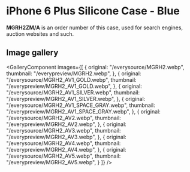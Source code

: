 
# iPhone 6 Plus Silicone Case - Blue

<Callout type='info' emoji='👉🏻'>**MGRH2ZM/A** is an order number of this case, used for search engines, auction websites and such.</Callout>

## Image gallery

<GalleryComponent
    images={[
      {
        original: "/everysource/MGRH2.webp",
        thumbnail: "/everypreview/MGRH2.webp",
      },
      {
        original: "/everysource/MGRH2_AV1_GOLD.webp",
        thumbnail: "/everypreview/MGRH2_AV1_GOLD.webp",
      },
      {
        original: "/everysource/MGRH2_AV1_SILVER.webp",
        thumbnail: "/everypreview/MGRH2_AV1_SILVER.webp",
      },
      {
        original: "/everysource/MGRH2_AV1_SPACE_GRAY.webp",
        thumbnail: "/everypreview/MGRH2_AV1_SPACE_GRAY.webp",
      },
      {
        original: "/everysource/MGRH2_AV2.webp",
        thumbnail: "/everypreview/MGRH2_AV2.webp",
      },
      {
        original: "/everysource/MGRH2_AV3.webp",
        thumbnail: "/everypreview/MGRH2_AV3.webp",
      },
      {
        original: "/everysource/MGRH2_AV4.webp",
        thumbnail: "/everypreview/MGRH2_AV4.webp",
      },
      {
        original: "/everysource/MGRH2_AV5.webp",
        thumbnail: "/everypreview/MGRH2_AV5.webp",
      }
    ]}
  />

